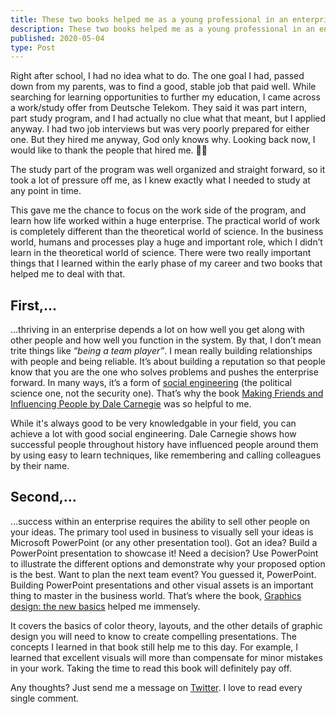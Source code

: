 ```yaml
---
title: These two books helped me as a young professional in an enterprise world
description: These two books helped me as a young professional in an enterprise world
published: 2020-05-04
type: Post
---
```


Right after school, I had no idea what to do. The one goal I had, passed down from my parents, was to find a good, stable job that paid well. While searching for learning opportunities to further my education, I came across a work/study offer from Deutsche Telekom. They said it was part intern, part study program, and I had actually no clue what that meant, but I applied anyway. I had two job interviews but was very poorly prepared for either one. But they hired me anyway, God only knows why. Looking back now, I would like to thank the people that hired me. 🙏🏻

The study part of the program was well organized and straight forward, so it took a lot of pressure off me, as I knew exactly what I needed to study at any point in time.

This gave me the chance to focus on the work side of the program, and learn how life worked within a huge enterprise. The practical world of work is completely different than the theoretical world of science. In the business world, humans and processes play a huge and important role, which I didn’t learn in the theoretical world of science. There were two really important things that I learned within the early phase of my career and two books that helped me to deal with that.

## First,...

...thriving in an enterprise depends a lot on how well you get along with other people and how well you function in the system. By that, I don’t mean trite things like _“being a team player”_. I mean really building relationships with people and being reliable. It’s about building a reputation so that people know that you are the one who solves problems and pushes the enterprise forward. In many ways, it’s a form of [social engineering](<https://en.wikipedia.org/wiki/Social_engineering_(political_science)>) (the political science one, not the security one). That’s why the book [Making Friends and Influencing People by Dale Carnegie](https://amzn.to/2MKXaOe) was so helpful to me.

While it's always good to be very knowledgable in your field, you can achieve a lot with good social engineering. Dale Carnegie shows how successful people throughout history have influenced people around them by using easy to learn techniques, like remembering and calling colleagues by their name.

## Second,...

...success within an enterprise requires the ability to sell other people on your ideas. The primary tool used in business to visually sell your ideas is Microsoft PowerPoint (or any other presentation tool). Got an idea? Build a PowerPoint presentation to showcase it! Need a decision? Use PowerPoint to illustrate the different options and demonstrate why your proposed option is the best. Want to plan the next team event? You guessed it, PowerPoint. Building PowerPoint presentations and other visual assets is an important thing to master in the business world. That’s where the book, [Graphics design: the new basics](https://amzn.to/3cLBGv7) helped me immensely.

It covers the basics of color theory, layouts, and the other details of graphic design you will need to know to create compelling presentations. The concepts I learned in that book still help me to this day. For example, I learned that excellent visuals will more than compensate for minor mistakes in your work. Taking the time to read this book will definitely pay off.

Any thoughts? Just send me a message on [Twitter](https://twitter.com/zeekrey_). I love to read every single comment.
